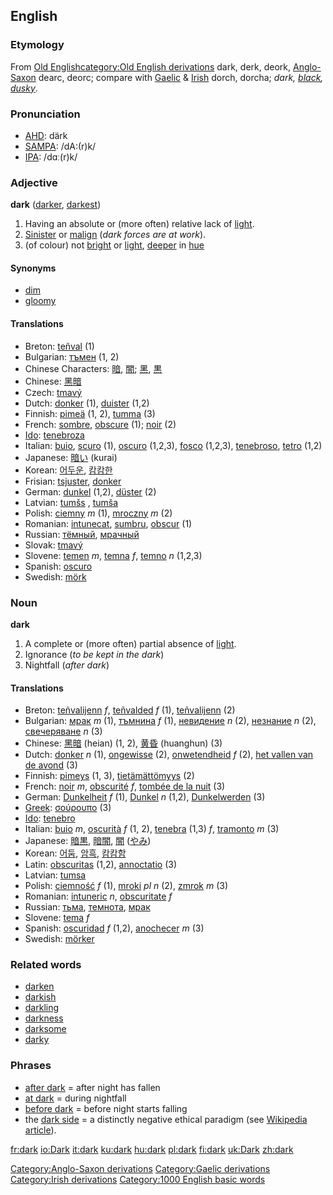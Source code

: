 ==English==

{{rank|terms|sort|town|436|dark|ye|common|subject}}

===Etymology===
{{webster}}

From [[w:Old English language|Old English]][[category:Old English derivations]] dark, derk, deork, [[w:Old English language|Anglo-Saxon]][[Category:Anglo-Saxon derivations]] dearc, deorc; compare with [[w:Gaelic language|Gaelic]][[Category:Gaelic derivations]] & [[w:Irish language|Irish]][[Category:Irish derivations]] dorch, dorcha;  ''dark, [[black]], [[dusky]]''.
===Pronunciation===
*[[w:AHD|AHD]]: därk
*[[w:SAMPA|SAMPA]]: /dA:(r)k/
*[[w:IPA|IPA]]: /dɑː(r)k/
===Adjective===
'''dark''' ([[darker]], [[darkest]])
#Having an absolute or (more often) relative lack of [[light]].
#[[Sinister]] or [[malign]] (''dark forces are at work'').
#(of colour) not [[bright]] or [[light]], [[deep]]er in [[hue]]

====Synonyms====
*[[dim]]
*[[gloomy]]

====Translations====
*Breton: [[teñval]] (1)
*Bulgarian: [[тъмен]] (1, 2)
*Chinese Characters: [[暗]], [[闇]]; [[黑]], [[黒]]
*Chinese: [[黑暗]]
*Czech: [[tmavý]]
*Dutch: [[donker]] (1), [[duister]] (1,2)
*Finnish: [[pimeä]] (1, 2), [[tumma]] (3)
*French: [[sombre]], [[obscure]] (1); [[noir]] (2)
*[[Ido]]: [[tenebroza]]
*Italian: [[buio]], [[scuro]] (1), [[oscuro]] (1,2,3), [[fosco]] (1,2,3), [[tenebroso]], [[tetro]] (1,2)
*Japanese: [[暗い]] (kurai)
*Korean: [[어두운]], [[캄캄한]]
*Frisian: [[tsjuster]], [[donker]]
*German: [[dunkel]] (1,2), [[düster]] (2)
*Latvian: [[tumšs]] {{m}}, [[tumša]] {{f}}
*Polish: [[ciemny]] ''m'' (1), [[mroczny]] ''m'' (2) 
*Romanian: [[intunecat]], [[sumbru]], [[obscur]] (1)
*Russian: [[тёмный]], [[мрачный]]
*Slovak: [[tmavý]]
*Slovene: [[temen]] ''m'', [[temna]] ''f'', [[temno]] ''n'' (1,2,3)
*Spanish: [[oscuro]]
*Swedish: [[mörk]]

===Noun===
'''dark'''
#A complete or (more often) partial absence of [[light]].
#Ignorance (''to be kept in the dark'')
#Nightfall (''after dark'')
====Translations====
*Breton: [[teñvalijenn]] ''f'', [[teñvalded]] ''f'' (1), [[teñvalijenn]] (2)
*Bulgarian: [[мрак]] ''m'' (1), [[тъмнина]] ''f'' (1), [[невидение]] ''n'' (2), [[незнание]] ''n'' (2), [[свечеряване]] ''n'' (3)
*Chinese: [[黑暗]] (heian) (1, 2), [[黄昏]] (huanghun) (3)
*Dutch: [[donker]] ''n'' (1), [[ongewisse]] (2), [[onwetendheid]] ''f'' (2), [[het vallen van de avond]] (3)
*Finnish: [[pimeys]] (1, 3), [[tietämättömyys]] (2)
*French: [[noir]] ''m'', [[obscurité]] ''f'', [[tombée de la nuit]] (3)
*German: [[Dunkelheit]] ''f'' (1), [[Dunkel]] ''n'' (1,2), [[Dunkelwerden]] (3)
*[[Greek]]: [[σούρουπο]] (3)
*[[Ido]]: [[tenebro]]
*Italian: [[buio]] ''m'', [[oscurità]] ''f'' (1, 2), [[tenebra]] (1,3) ''f'', [[tramonto]] ''m'' (3)
*Japanese: [[暗黒]], [[暗闇]], [[闇]] ([[やみ]])
*Korean: [[어둠]], [[암흑]], [[캄캄함]]
*Latin: [[obscuritas]] (1,2), [[annoctatio]] (3)
*Latvian: [[tumsa]] {{f}}
*Polish: [[ciemność]] ''f'' (1), [[mroki]] ''pl n'' (2), [[zmrok]] ''m'' (3)
*Romanian: [[intuneric]] ''n'', [[obscuritate]] ''f''
*Russian: [[тьма]], [[темнота]], [[мрак]]
*Slovene: [[tema]] ''f''
*Spanish: [[oscuridad]] ''f'' (1,2), [[anochecer]] ''m'' (3)
*Swedish: [[mörker]]

=== Related words ===
*[[darken]]
*[[darkish]]
*[[darkling]]
*[[darkness]]
*[[darksome]]
*[[darky]]

=== Phrases ===
*[[after dark]] = after night has fallen
*[[at dark]] = during nightfall
*[[before dark]] = before night starts falling
* the [[dark side]] = a distinctly negative ethical paradigm (see [[w:Dark_side|Wikipedia article]]).

[[Category:1000 English basic words]]

[[fr:dark]]
[[io:Dark]]
[[it:dark]]
[[ku:dark]]
[[hu:dark]]
[[pl:dark]]
[[fi:dark]]
[[uk:Dark]]
[[zh:dark]]